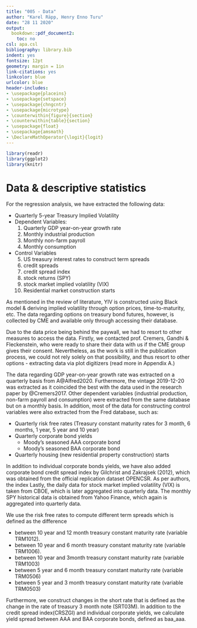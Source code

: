 ```yaml
---
title: "005 - Data"
author: "Karel Räpp, Henry Enno Turu"
date: "28 11 2020"
output: 
  bookdown::pdf_document2:
    toc: no
csl: apa.csl
bibliography: library.bib
indent: yes
fontsize: 12pt
geometry: margin = 1in
link-citations: yes
linkcolor: blue
urlcolor: blue
header-includes:
- \usepackage{placeins}
- \usepackage{setspace}
- \usepackage{chngcntr}
- \usepackage{microtype}
- \counterwithin{figure}{section}
- \counterwithin{table}{section}
- \usepackage{float}
- \usepackage{amsmath}
- \DeclareMathOperator{\logit}{logit}
---
```


```r
library(readr)
library(ggplot2)
library(knitr)

```

\graphicspath{ {./images/} }



# Data & descriptive statistics

For the regression analysis, we have extracted the following data:

* Quarterly 5-year Treasury Implied Volatility 
* Dependent Variables:
  1. Quarterly GDP year-on-year growth rate
  2. Monthly industrial production
  3. Monthly non-farm payroll
  4. Monthly consumption
* Control Variables
  5. US treasury interest rates to construct term spreads
  6. credit spreads
  7. credit spread index
  8. stock returns (SPY)
  9. stock market implied volatility (VIX)
  10. Residential market construction starts


As mentioned in the review of literature, YIV is constructed using Black model & deriving implied volatility through option prices, time-to-maturity, etc. The data regarding options on treasury bond futures, however, is collected by CME and available only through accessing their database.

Due to the data price being behind the paywall, we had to resort to other measures to access the data. Firstly, we contacted prof. Cremers, Gandhi & Fleckenstein, who were ready to share their data with us if the CME group gives their consent. Nevertheless, as the work is still in the publication process, we could not rely solely on that possibility, and thus resort to other options - extracting data via plot digitizers (read more in Appendix A.)



The data regarding GDP year-on-year growth rate was extracted on a quarterly basis from A@Alfred2020. Furthermore, the vintage 2019-12-20 was extracted as it coincided the best with the data used in the research paper by @Cremers2017. Other dependent variables (industrial production, non-farm payroll and consumption) were extracted from the same database but on a monthly basis.
 In addition, most of the data for constructing control variables were also extracted from the Fred database, such as:
 
* Quarterly risk free rates (Treasury constant maturity rates for 3 month, 6 months, 1 year, 5 year and 10 year) 
* Quarterly corporate bond yields
  * Moody’s seasoned AAA corporate bond 
  * Moody’s seasoned BAA corporate bond
* Quarterly housing (new residential property construction) starts

In addition to individual corporate bonds yields, we have also added corporate bond credit spread index by Gilchrist and Zakrajsek (2012), which was obtained from the official replication dataset   OPENCSR. As per authors, the index Lastly, the daily data for stock market implied volatility (VIX) is taken from CBOE, which is later aggregated into quarterly data. The monthly SPY historical data is obtained from Yahoo Finance, which again is aggregated into quarterly data.

We use the risk free rates to compute different term spreads which is defined as the difference 

* between 10 year and 12 month treasury constant maturity rate (variable TRM1012). 
* between 10 year and 6 month treasury constant maturity rate (variable TRM1006).
* between 10 year and 3month treasury constant maturity rate (variable TRM1003) 
* between 5 year and 6 month treasury constant maturity rate (variable TRM0506)
* between 5 year and 3 month treasury constant maturity rate (variable TRM0503)


Furthermore, we construct changes in the short rate that is defined as the change in the rate of treasury 3 month note (SRT03M). In addition to the credit spread index(CRSZGI) and individual corporate yields, we calculate yield spread between AAA and BAA corporate bonds, defined as baa_aaa. 

